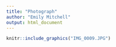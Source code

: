 ```yaml
---
title: "Photograph"
author: "Emily Mitchell"
output: html_document
---
```




```r
knitr::include_graphics("IMG_0009.JPG")

```
